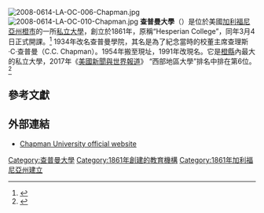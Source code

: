 {{Infobox university
| image                 = 
| image_upright         = .65
| name                  = 查普曼大學
| native_name           = Chapman University
| former_names          = Hesperian College
| motto                 = {{lang-el|ὀ Χριστòς καì ἡ Ἐκκλησíα}}
| zhmotto               = 「基督和教會」
| religious             = [[基督會|基督會]]、[[聯合基督教會|聯合基督教會]]<ref name="religious affiliation">{{Cite web |title=Fish Interfaith Center Frequently Asked Questions |url=https://www.chapman.edu/campus-life/fish-interfaith-center/about/faqs.aspx |access-date=2021-01-12 |website=www.chapman.edu |language=en}}</ref>
| established           = {{start date|1861|3|4}}
| type                  = [[私立大學|私立]][[研究型大學|研究型大學]]
| head_label            = [[銜接學士|認證]]
| head                  = [[西部學校和學院協會|西部學校和學院協會]]
| affiliations          = {{hlist|AICCU<ref>{{cite web|url=https://aiccu.edu/page/memberinstitutions|title=Member Institutions}}</ref>|ICSC<ref>{{cite web|url=https://catalog.chapman.edu/content.php?catoid=11&navoid=467#memberships|title=Chapman University at a Glance}}</ref>}}
| endowment             = [[美元|$]]5.646億（2022年）<ref>截至2020年6月30日，{{cite report |url=https://www.nacubo.org/-/media/Documents/Research/2020-NTSE-Public-Tables--Endowment-Market-Values--FINAL-FEBRUARY-19-2021.ashx |title=U.S. and Canadian Institutions Listed by Fiscal Year 2020 Endowment Market Value and Change in Endowment Market Value from FY19 to FY20 |publisher=National Association of College and University Business Officers and {{tsl|en|TIAA||TIAA}} |date=2021-02-19 |access-date=2021-02-20}}</ref>
| president             = Daniele C Struppa
| city                  = [[橙市_(加利福尼亞州)|橙市]]
| state                 = [[加利福尼亞州|加利福尼亞州]]
| country               = {{USA}}
| students              = 10,001<ref name=Facts>{{cite web|url=https://www.chapman.edu/about/facts-and-rankings/index.aspx |title=Facts & Rankings |publisher=Chapman University |access-date=2021-05-16}}</ref>
| undergrad             = 7,656<ref name=Facts/>
| postgrad              = 2,345<ref name=Facts/>
| faculty               = 1,117
| administrative_staff  = 752
| campus                = 郊區（位於{{tsl|en|Old Towne, Orange Historic District|橙市老街}}）
| area                  = {{convert|90|acre|ha}}
| free_label            = 校報
| free                  = 《The Panther》
| sports_nickname       = [[黑豹|黑豹]]
| mascot                = 黑豹皮特（Pete the Panther）
| conference            = {{tsl|en|NCAA Division III|NCAA第三級別}}－{{tsl|en|Southern California Intercollegiate Athletic Conference|南加利福尼亞州校際競技聯盟|SCIAC}}
| colors                = {{color box|#a50034}}{{color box|#231f20}} 紅色和黑色<ref>{{cite web|url=https://brand.chapman.edu/colors/|title=Color Palette}}</ref>
| website               = {{Official URL|https://www.chapman.edu/}}
}}
[[Image:2008-0614-LA-OC-006-Chapman.jpg|thumb]]
[[Image:2008-0614-LA-OC-010-Chapman.jpg|thumb]]
'''查普曼大學'''（{{lang-en|Chapman University}}）是位於美國[[加利福尼亞州|加利福尼亞州]][[橙市_(加利福尼亞州)|橙市]]的一所[[私立大學|私立大學]]，創立於1861年，原稱“Hesperian College”，同年3月4日正式開課。<ref>{{Cite web |url=http://www.chapman.edu/support-chapman/chapman-fund/1861-club.aspx |title=1861 Club |access-date=2015-03-28 |archive-date=2020-09-27 |archive-url=https://web.archive.org/web/20200927050233/https://www.chapman.edu/support-chapman/chapman-fund/1861-club.aspx |dead-url=no }}</ref> 1934年改名查普曼學院，其名是為了紀念當時的校董主席查理斯·C·查普曼（C.C. Chapman）。1954年搬至現址，1991年改現名。它是[[橙縣_(加利福尼亞州)|橙縣]]內最大的私立大學，2017年《[[美國新聞與世界報道|美國新聞與世界報道]]》 “西部地區大學”排名中排在第6位。<ref name="USnews">{{cite web|title=Chapman University|url=http://colleges.usnews.rankingsandreviews.com/best-colleges/chapman-university-1164|publisher=[[美國新聞與世界報道|美國新聞與世界報道]]|accessdate=2016-09-28|archive-date=2011-06-29|archive-url=https://web.archive.org/web/20110629043005/http://colleges.usnews.rankingsandreviews.com/best-colleges/chapman-university-1164|dead-url=no}}</ref>

== 參考文獻==
{{reflist}}

==外部連結==
{{commons category|Chapman University}}
* [http://www.chapman.edu/ Chapman University official website] {{Wayback|url=http://www.chapman.edu/ |date=20210330154354 }}

{{加利福尼亞州的學院和大學}}

[[Category:查普曼大學|Category:查普曼大學]]
[[Category:1861年創建的教育機構|Category:1861年創建的教育機構]]
[[Category:1861年加利福尼亞州建立|Category:1861年加利福尼亞州建立]]